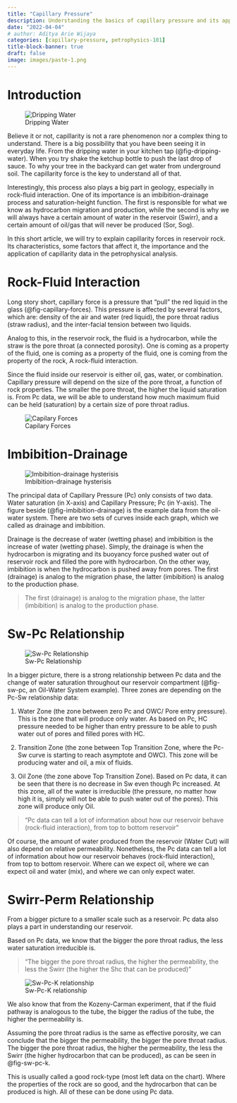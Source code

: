 ```yaml
---
title: "Capillary Pressure"
description: Understanding the basics of capillary pressure and its applications.
date: "2022-04-04"
# author: Aditya Arie Wijaya
categories: [capillary-pressure, petrophysics-101]
title-block-banner: true
draft: false
image: images/paste-1.png
---
```


# Introduction

![Dripping Water](images/paste-1.png){#fig-dripping-water}

Believe it or not, capillarity is not a rare phenomenon nor a complex thing to understand. There is a big possibility that you have been seeing it in everyday life. From the dripping water in your kitchen tap (@fig-dripping-water). When you try shake the ketchup bottle to push the last drop of sauce. To why your tree in the backyard can get water from underground soil. The capillarity force is the key to understand all of that.

Interestingly, this process also plays a big part in geology, especially in rock-fluid interaction. One of its importance is an imbibition-drainage process and saturation-height function. The first is responsible for what we know as hydrocarbon migration and production, while the second is why we will always have a certain amount of water in the reservoir (Swirr), and a certain amount of oil/gas that will never be produced (Sor, Sog).

In this short article, we will try to explain capillarity forces in reservoir rock. Its characteristics, some factors that affect it, the importance and the application of capillarity data in the petrophysical analysis.

# Rock-Fluid Interaction

Long story short, capillary force is a pressure that "pull" the red liquid in the glass (@fig-capillary-forces). This pressure is affected by several factors, which are: density of the air and water (red liquid), the pore throat radius (straw radius), and the inter-facial tension between two liquids.

Analog to this, in the reservoir rock, the fluid is a hydrocarbon, while the straw is the pore throat (a connected porosity). One is coming as a property of the fluid, one is coming as a property of the fluid, one is coming from the property of the rock, A rock-fluid interaction.

Since the fluid inside our reservoir is either oil, gas, water, or combination. Capillary pressure will depend on the size of the pore throat, a function of rock properties. The smaller the pore throat, the higher the liquid saturation is. From Pc data, we will be able to understand how much maximum fluid can be held (saturation) by a certain size of pore throat radius.

![Capilary Forces](images/paste-2.png){#fig-capillary-forces}

# Imbibition-Drainage

![Imbibition-drainage hysterisis](images/paste-3.png){#fig-imbibition-drainage}

The principal data of Capillary Pressure (Pc) only consists of two data. Water saturation (in X-axis) and Capillary Pressure; Pc (in Y-axis). The figure beside (@fig-imbibition-drainage) is the example data from the oil- water system. There are two sets of curves inside each graph, which we called as drainage and imbibition.

Drainage is the decrease of water (wetting phase) and imbibition is the increase of water (wetting phase). Simply, the drainage is when the hydrocarbon is migrating and its buoyancy force pushed water out of reservoir rock and filled the pore with hydrocarbon. On the other way, imbibition is when the hydrocarbon is pushed away from pores. The first (drainage) is analog to the migration phase, the latter (imbibition) is analog to the production phase.

> The first (drainage) is analog to the migration phase, the latter (imbibition) is analog to the production phase.

# Sw-Pc Relationship

![Sw-Pc Relationship](images/paste-4.png){#fig-sw-pc}

In a bigger picture, there is a strong relationship between Pc data and the change of water saturation throughout our reservoir compartment (@fig-sw-pc, an Oil-Water System example). Three zones are depending on the Pc-Sw relationship data:

1.  Water Zone (the zone between zero Pc and OWC/ Pore entry pressure). This is the zone that will produce only water. As based on Pc, HC pressure needed to be higher than entry pressure to be able to push water out of pores and filled pores with HC.

2.  Transition Zone (the zone between Top Transition Zone, where the Pc-Sw curve is starting to reach asymptote and OWC). This zone will be producing water and oil, a mix of fluids.

3.  Oil Zone (the zone above Top Transition Zone). Based on Pc data, it can be seen that there is no decrease in Sw even though Pc increased. At this zone, all of the water is irreducible (the pressure, no matter how high it is, simply will not be able to push water out of the pores). This zone will produce only Oil.

> "Pc data can tell a lot of information about how our reservoir behave (rock-fluid interaction), from top to bottom reservoir"

Of course, the amount of water produced from the reservoir (Water Cut) will also depend on relative permeability. Nonetheless, the Pc data can tell a lot of information about how our reservoir behaves (rock-fluid interaction), from top to bottom reservoir. Where can we expect oil, where we can expect oil and water (mix), and where we can only expect water.

# Swirr-Perm Relationship

From a bigger picture to a smaller scale such as a reservoir. Pc data also plays a part in understanding our reservoir.

Based on Pc data, we know that the bigger the pore throat radius, the less water saturation irreducible is.

> "The bigger the pore throat radius, the higher the permeability, the less the Swirr (the higher the Shc that can be produced)"

![Sw-Pc-K relationship](images/paste-6.png){#fig-sw-pc-k}

We also know that from the Kozeny-Carman experiment, that if the fluid pathway is analogous to the tube, the bigger the radius of the tube, the higher the permeability is.

Assuming the pore throat radius is the same as effective porosity, we can conclude that the bigger the permeability, the bigger the pore throat radius. The bigger the pore throat radius, the higher the permeability, the less the Swirr (the higher hydrocarbon that can be produced), as can be seen in @fig-sw-pc-k.

This is usually called a good rock-type (most left data on the chart). Where the properties of the rock are so good, and the hydrocarbon that can be produced is high. All of these can be done using Pc data.
